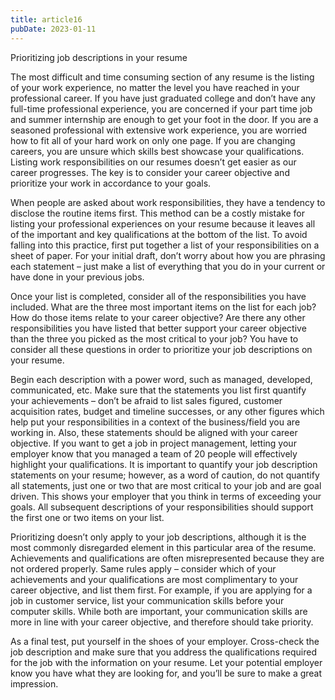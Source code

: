 ```yaml
---
title: article16
pubDate: 2023-01-11
---
```


Prioritizing job descriptions in your resume 

The most difficult and time consuming section of any resume is the listing of your work experience, no matter the level you have reached in your professional career. If you have just graduated college and don’t have any full-time professional experience, you are concerned if your part time job and summer internship are enough to get your foot in the door. If you are a seasoned professional with extensive work experience, you are worried how to fit all of your hard work on only one page. If you are changing careers, you are unsure which skills best showcase your qualifications. Listing work responsibilities on our resumes doesn’t get easier as our career progresses. The key is to consider your career objective and prioritize your work in accordance to your goals. 

When people are asked about work responsibilities, they have a tendency to disclose the routine items first. This method can be a costly mistake for listing your professional experiences on your resume because it leaves all of the important and key qualifications at the bottom of the list.  To avoid falling into this practice, first put together a list of your responsibilities on a sheet of paper. For your initial draft, don’t worry about how you are phrasing each statement – just make a list of everything that you do in your current or have done in your previous jobs. 

Once your list is completed, consider all of the responsibilities you have included. What are the three most important items on the list for each job? How do those items relate to your career objective? Are there any other responsibilities you have listed that better support your career objective than the three you picked as the most critical to your job? You have to consider all these questions in order to prioritize your job descriptions on your resume. 

Begin each description with a power word, such as managed, developed, communicated, etc. Make sure that the statements you list first quantify your achievements – don’t be afraid to list sales figured, customer acquisition rates, budget and timeline successes, or any other figures which help put your responsibilities in a context of the business/field you are working in. Also, these statements should be aligned with your career objective. If you want to get a job in project management, letting your employer know that you managed a team of 20 people will effectively highlight your qualifications. It is important to quantify your job description statements on your resume; however, as a word of caution, do not quantify all statements, just one or two that are most critical to your job and are goal driven. This shows your employer that you think in terms of exceeding your goals. All subsequent descriptions of your responsibilities should support the first one or two items on your list. 

Prioritizing doesn’t only apply to your job descriptions, although it is the most commonly disregarded element in this particular area of the resume. Achievements and qualifications are often misrepresented because they are not ordered properly. Same rules apply – consider which of your achievements and your qualifications are most complimentary to your career objective, and list them first. For example, if you are applying for a job in customer service, list your communication skills before your computer skills. While both are important, your communication skills are more in line with your career objective, and therefore should take priority. 

As a final test, put yourself in the shoes of your employer. Cross-check the job description and make sure that you address the qualifications required for the job with the information on your resume. Let your potential employer know you have what they are looking for, and you’ll be sure to make a great impression.